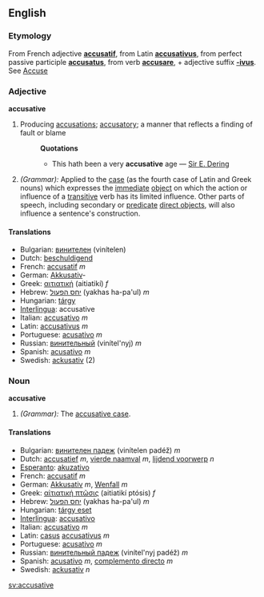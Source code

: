 ==English==
===Etymology===
From French adjective '''[[accusatif]]''', from Latin '''[[accusativus]]''', from perfect passive participle '''[[accusatus]]''', from verb '''[[accusare]]''', + adjective suffix '''[[-ivus]]'''. See [[Accuse]]

===Adjective===
'''accusative'''

#Producing [[accusation]]s; [[accusatory]]; a manner that reflects a finding of fault or blame
#:'''Quotations'''
#:*This hath been a very '''accusative''' age &mdash; [[w:Sir E. Dering|Sir E. Dering]]
#''(Grammar):'' Applied to the [[case]] (as the fourth case of Latin and Greek nouns) which expresses the [[immediate]] [[direct object|object]] on which the action or influence of a [[transitive]] verb has its limited influence. Other parts of speech, including secondary or [[predicate]] [[direct object]]s, will also influence a sentence's construction.

====Translations====
*Bulgarian: [[винителен]] (vinítelen)
*Dutch: [[beschuldigend]]
*French: [[accusatif]] ''m''
*German: [[Akkusativ]]-
*Greek: [[αιτιατική]] (aitiatikí) ''f''
*Hebrew: [[יחס הפעול]] (yakhas ha-pa'ul) ''m''
*Hungarian: [[tárgy]]
*[[Interlingua]]: accusative
*Italian: [[accusativo]] ''m''
*Latin: [[accusativus]] ''m''
*Portuguese: [[acusativo]] ''m''
*Russian: [[винительный]] (vinítel'nyj) ''m''
*Spanish: [[acusativo]] ''m''
*Swedish: [[ackusativ]] (2)

===Noun===
'''accusative'''

#''(Grammar):'' The [[accusative case]].

====Translations====
*Bulgarian: [[винителен падеж]] (vinítelen padéž) ''m''
*Dutch: [[accusatief]] ''m'', [[vierde naamval]] ''m'', [[lijdend voorwerp]] ''n''
*[[Esperanto]]: [[akuzativo]]
*French: [[accusatif]] ''m''
*German: [[Akkusativ]] ''m'', [[Wenfall]] ''m''
*Greek: [[αἰτιατική πτῶσις]] (aitiatikí ptósis) ''f''
*Hebrew: [[יחס הפעול]] (yakhas ha-pa'ul) ''m''
*Hungarian: [[tárgy eset]]
*[[Interlingua]]: [[accusativo]]
*Italian: [[accusativo]] ''m''
*Latin: [[casus]] [[accusativus]] ''m''
*Portuguese: [[acusativo]] ''m''
*Russian: [[винительный пaдeж]] (vinítel'nyj padéž) ''m''
*Spanish: [[acusativo]] ''m'', [[complemento directo]] ''m''
*Swedish: [[ackusativ]] ''n''

[[sv:accusative]]